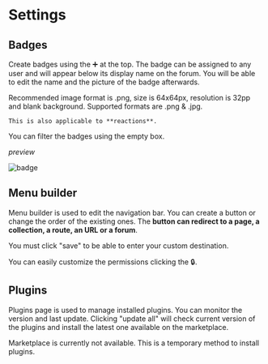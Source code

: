 
# Settings

## Badges

Create badges using the ➕ at the top. The badge can be assigned to any user and will appear below its display name on the forum. You will be able to edit the name and the picture of the badge afterwards.

<Alert severity="info">
	Recommended image format is .png, size is 64x64px, resolution is 32pp and blank background. Supported formats are .png & .jpg.

	This is also applicable to **reactions**.
</Alert>

You can filter the badges using the empty box.

*preview*

![badge](/guides/getting-started/badge-preview.png)

## Menu builder

Menu builder is used to edit the navigation bar. You can create a button or change the order of the existing ones. The **button can redirect to a page, a collection, a route, an URL or a forum**.

<Alert severity="info">
	You must click "save" to be able to enter your custom destination.
</Alert>

You can easily customize the permissions clicking the 🔒.

## Plugins

Plugins page is used to manage installed plugins. You can monitor the version and last update. Clicking "update all" will check current version of the plugins and install the latest one available on the marketplace.

<Alert severity="warning">
	Marketplace is currently not available. This is a temporary method to install plugins.
</Alert>
